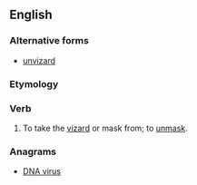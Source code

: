 ==English==

===Alternative forms===
* [[unvizard]]

===Etymology===
{{prefix|un|vizard|lang=en}}

===Verb===
{{en-verb}}

# {{label|en|obsolete}} To take the [[vizard]] or mask from; to [[unmask]].
#: {{rfquotek|John Milton}}

===Anagrams===
* [[DNA virus#English|DNA virus]]